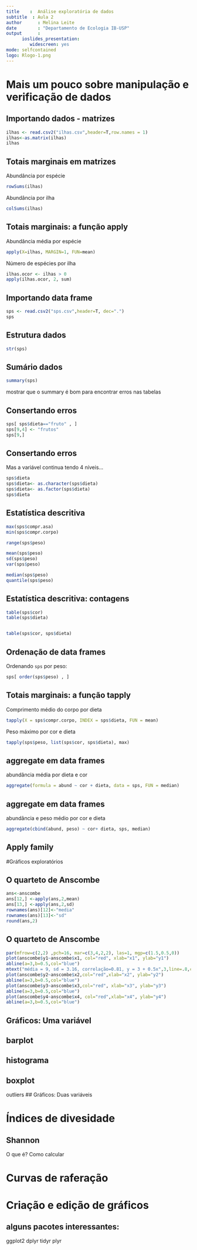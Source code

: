 ```yaml
---
title    :  Análise exploratória de dados
subtitle  : Aula 2
author      : Melina Leite
date        : "Departamento de Ecologia IB-USP"
output      :
      ioslides_presentation:
         widescreen: yes
mode: selfcontained
logo: Rlogo-1.png
---
```


# Mais um pouco sobre manipulação e verificação de dados

## Importando dados - matrizes
```r
ilhas <- read.csv2("ilhas.csv",header=T,row.names = 1)
ilhas<-as.matrix(ilhas)
ilhas
```

## Totais marginais em matrizes
Abundância por espécie
```r
rowSums(ilhas) 
```
Abundância por ilha
```r
colSums(ilhas)
```

## Totais marginais: a função apply
Abundância média por espécie
```r
apply(X=ilhas, MARGIN=1, FUN=mean)
```
Número de espécies por ilha
```r
ilhas.ocor <- ilhas > 0
apply(ilhas.ocor, 2, sum)
```

## Importando data frame
```r
sps <- read.csv2("sps.csv",header=T, dec=".")
sps
```

## Estrutura dados
```r
str(sps)
```

## Sumário dados
```r
summary(sps)
```
<div class="note">
mostrar que o summary é bom para encontrar erros nas tabelas
</div>


## Consertando erros
```r
sps[ sps$dieta=="fruto" , ]
sps[9,4] <- "frutos"
sps[9,]

```

## Consertando erros
Mas a variável continua tendo 4 níveis...
```r
sps$dieta
sps$dieta<- as.character(sps$dieta)
sps$dieta<- as.factor(sps$dieta)
sps$dieta
```

## Estatística descritiva {.columns-2}
```r
max(sps$compr.asa)
min(sps$compr.corpo)

range(sps$peso)

mean(sps$peso)
sd(sps$peso)
var(sps$peso)

median(sps$peso)
quantile(sps$peso)
```

## Estatística descritiva: contagens

```r
table(sps$cor)
table(sps$dieta)


table(sps$cor, sps$dieta)
```


## Ordenação de data frames  
Ordenando `sps` por peso:
```r
sps[ order(sps$peso) , ]
```
<!-- colocar mais exemplos de ordenação, sort, rank? -->

## Totais marginais: a função tapply
Comprimento médio do corpo por dieta
```r
tapply(X = sps$compr.corpo, INDEX = sps$dieta, FUN = mean)
```
Peso máximo por cor e dieta
```r
tapply(sps$peso, list(sps$cor, sps$dieta), max)
```


## aggregate em data frames
abundância média por dieta e cor
```r
aggregate(formula = abund ~ cor + dieta, data = sps, FUN = median)
```

## aggregate em data frames
abundância e peso médio por cor e dieta
```r
aggregate(cbind(abund, peso) ~ cor+ dieta, sps, median)
```


## Apply family
<!-- funções xapply e agregate estão na apostila bie5782 capt 4:http://ecologia.ib.usp.br/bie5782/doku.php?id=bie5782:03_apostila:04-dados   tb pag 56 e 61 Rbook-->
<!-- apostila vita capitulo 2 -->


#Gráficos exploratórios

<!--começar com os graficos do anscombe par amostrar a importancia de plotar os dados para ter noçaão das coisas.-->

## O quarteto de Anscombe
```r
ans<-anscombe
ans[12,] <-apply(ans,2,mean)
ans[13,] <-apply(ans,2,sd)
rownames(ans)[12]<-"media"
rownames(ans)[13]<-"sd"
round(ans,2)
```


## O quarteto de Anscombe
<div align="center">
```r
par(mfrow=c(2,2) ,pch=16, mar=c(3,4,2,2), las=1, mgp=c(1.5,0.5,0))
plot(anscombe$y1~anscombe$x1, col="red", xlab="x1", ylab="y1")
abline(a=3,b=0.5,col="blue")
mtext("média = 9, sd = 3.16, correlação=0.81, y = 3 + 0.5x",3,line=.8,cex=1.4, at=15)
plot(anscombe$y2~anscombe$x2,col="red",xlab="x2", ylab="y2")
abline(a=3,b=0.5,col="blue")
plot(anscombe$y3~anscombe$x3,col="red", xlab="x3", ylab="y3")
abline(a=3,b=0.5,col="blue")
plot(anscombe$y4~anscombe$x4, col="red",xlab="x4", ylab="y4")
abline(a=3,b=0.5,col="blue")
```
</div>
<!-- Todos os quatro conjunto de dados são idênticos quando examinado usando estatística básica, mas variam consideravelmente quando graficados. -->

## 
<!-- ver material do curso R-lampago, parte 6 e 7 graficos exploratórios
7. Gráficos Exploratórios -->

## Gráficos: Uma variável

## barplot
## histograma
## boxplot
outliers
## Gráficos: Duas variáveis



# Índices de divesidade

## Shannon
O que é?
<!-- indice de shannon BIE5782 - tutorial 2  nesse tutorial tem tambem muito de estatística descritiva-->
Como calcular

# Curvas de raferação

# Criação e edição de gráficos


## alguns pacotes interessantes:

ggplot2
dplyr
tidyr
plyr




